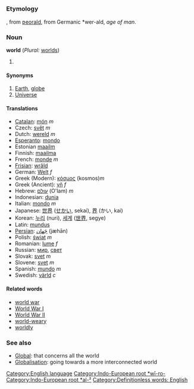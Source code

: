 =={{en}}==
[[Category:English language]]
===Etymology===
{{enm}}, from {{ang}} [[ƿeorald]], from Germanic *wer-ald, ''age of man''.
[[Category:Indo-European root *wī-ro-]][[Category:Indo-European root *al-²]]
===Noun===
'''world''' (''Plural:'' [[worlds]])

#{{stub}} [[Category:Definitionless words: English]]
====Synonyms====
#[[Earth]], [[globe]]
#[[Universe]]

====Translations====
*[[Catalan]]: [[món]] ''m''
*Czech: [[svět]] ''m''
*Dutch: [[wereld]] ''m''
*[[Esperanto]]: [[mondo]]
*Estonian [[maailm]]
*Finnish: [[maailma]]
*French: [[monde]] ''m''
*[[Frisian]]: [[wrâld]]
*German: [[Welt]] ''f''
*Greek (Modern): [[κόσμος]] (kosmos)''m''
*Greek (Ancient): [[γῆ]] ''f''
*Hebrew: [[עולם]] (O'lam) ''m''
*Indonesian: [[dunia]]
*Italian: [[mondo]] ''m''
*Japanese: [[世界]] ([[せかい]], sekai), [[界]] (かい, kai)
*Korean: [[누리]] (nuri), [[세계]] ([[世界]], segye)
*Latin: [[mundus]]
*[[Persian]]: [[جَهان]] (jæhān)
*Polish: [[świat]] ''m''
*Romanian: [[lume]] ''f''
*Russian: [[мир]], [[свет]]
*Slovak: [[svet]] ''m''
*Slovene: [[svet]] ''m''
*Spanish: [[mundo]] ''m''
*Swedish: [[värld]] ''c''

====Related words====
*[[world war]]
*[[World War I]]
*[[World War II]]
*[[world-weary]]
*[[worldly]]

===See also===
*[[Global]]: that concerns all the world
*[[Globalisation]]: going towards a more interconnected world